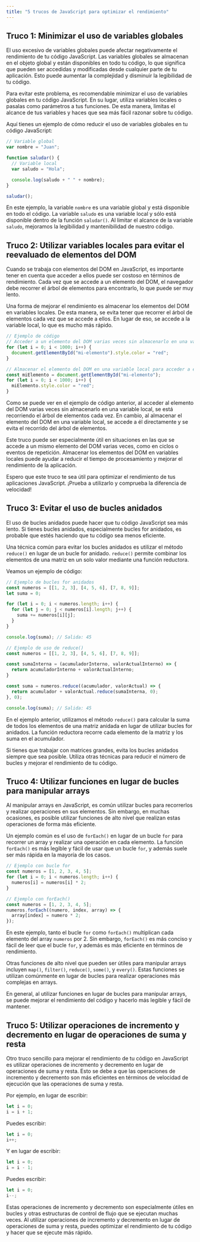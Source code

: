 ```yaml
---
title: "5 trucos de JavaScript para optimizar el rendimiento"
---
```


## Truco 1: Minimizar el uso de variables globales

El uso excesivo de variables globales puede afectar negativamente el rendimiento de tu código JavaScript. Las variables globales se almacenan en el objeto global y están disponibles en todo tu código, lo que significa que pueden ser accedidas y modificadas desde cualquier parte de tu aplicación. Esto puede aumentar la complejidad y disminuir la legibilidad de tu código.

Para evitar este problema, es recomendable minimizar el uso de variables globales en tu código JavaScript. En su lugar, utiliza variables locales o pasalas como parámetros a tus funciones. De esta manera, limitas el alcance de tus variables y haces que sea más fácil razonar sobre tu código.

Aquí tienes un ejemplo de cómo reducir el uso de variables globales en tu código JavaScript:

```javascript
// Variable global
var nombre = "Juan";

function saludar() {
  // Variable local
  var saludo = "Hola";

  console.log(saludo + " " + nombre);
}

saludar();
```

En este ejemplo, la variable `nombre` es una variable global y está disponible en todo el código. La variable `saludo` es una variable local y sólo está disponible dentro de la función `saludar()`. Al limitar el alcance de la variable `saludo`, mejoramos la legibilidad y mantenibilidad de nuestro código.

## Truco 2: Utilizar variables locales para evitar el reevaluado de elementos del DOM

Cuando se trabaja con elementos del DOM en JavaScript, es importante tener en cuenta que acceder a ellos puede ser costoso en términos de rendimiento. Cada vez que se accede a un elemento del DOM, el navegador debe recorrer el árbol de elementos para encontrarlo, lo que puede ser muy lento.

Una forma de mejorar el rendimiento es almacenar los elementos del DOM en variables locales. De esta manera, se evita tener que recorrer el árbol de elementos cada vez que se accede a ellos. En lugar de eso, se accede a la variable local, lo que es mucho más rápido.

```javascript
// Ejemplo de código
// Acceder a un elemento del DOM varias veces sin almacenarlo en una variable local
for (let i = 0; i < 1000; i++) {
  document.getElementById("mi-elemento").style.color = "red";
}

// Almacenar el elemento del DOM en una variable local para acceder a él más rápido
const miElemento = document.getElementById("mi-elemento");
for (let i = 0; i < 1000; i++) {
  miElemento.style.color = "red";
}
```

Como se puede ver en el ejemplo de código anterior, al acceder al elemento del DOM varias veces sin almacenarlo en una variable local, se está recorriendo el árbol de elementos cada vez. En cambio, al almacenar el elemento del DOM en una variable local, se accede a él directamente y se evita el recorrido del árbol de elementos.

Este truco puede ser especialmente útil en situaciones en las que se accede a un mismo elemento del DOM varias veces, como en ciclos o eventos de repetición. Almacenar los elementos del DOM en variables locales puede ayudar a reducir el tiempo de procesamiento y mejorar el rendimiento de la aplicación.

Espero que este truco te sea útil para optimizar el rendimiento de tus aplicaciones JavaScript. ¡Prueba a utilizarlo y comprueba la diferencia de velocidad!

## Truco 3: Evitar el uso de bucles anidados

El uso de bucles anidados puede hacer que tu código JavaScript sea más lento. Si tienes bucles anidados, especialmente bucles for anidados, es probable que estés haciendo que tu código sea menos eficiente.

Una técnica común para evitar los bucles anidados es utilizar el método `reduce()` en lugar de un bucle for anidado. `reduce()` permite combinar los elementos de una matriz en un solo valor mediante una función reductora.

Veamos un ejemplo de código:

```javascript
// Ejemplo de bucles for anidados
const numeros = [[1, 2, 3], [4, 5, 6], [7, 8, 9]];
let suma = 0;

for (let i = 0; i < numeros.length; i++) {
  for (let j = 0; j < numeros[i].length; j++) {
    suma += numeros[i][j];
  }
}

console.log(suma); // Salida: 45

// Ejemplo de uso de reduce()
const numeros = [[1, 2, 3], [4, 5, 6], [7, 8, 9]];

const sumaInterna = (acumuladorInterno, valorActualInterno) => {
  return acumuladorInterno + valorActualInterno;
}

const suma = numeros.reduce((acumulador, valorActual) => {
  return acumulador + valorActual.reduce(sumaInterna, 0);
}, 0);

console.log(suma); // Salida: 45
```

En el ejemplo anterior, utilizamos el método `reduce()` para calcular la suma de todos los elementos de una matriz anidada en lugar de utilizar bucles for anidados. La función reductora recorre cada elemento de la matriz y los suma en el acumulador.

Si tienes que trabajar con matrices grandes, evita los bucles anidados siempre que sea posible. Utiliza otras técnicas para reducir el número de bucles y mejorar el rendimiento de tu código.

## Truco 4: Utilizar funciones en lugar de bucles para manipular arrays

Al manipular arrays en JavaScript, es común utilizar bucles para recorrerlos y realizar operaciones en sus elementos. Sin embargo, en muchas ocasiones, es posible utilizar funciones de alto nivel que realizan estas operaciones de forma más eficiente.

Un ejemplo común es el uso de `forEach()` en lugar de un bucle `for` para recorrer un array y realizar una operación en cada elemento. La función `forEach()` es más legible y fácil de usar que un bucle `for`, y además suele ser más rápida en la mayoría de los casos.

```js
// Ejemplo con bucle for
const numeros = [1, 2, 3, 4, 5];
for (let i = 0; i < numeros.length; i++) {
  numeros[i] = numeros[i] * 2;
}

// Ejemplo con forEach()
const numeros = [1, 2, 3, 4, 5];
numeros.forEach((numero, index, array) => {
  array[index] = numero * 2;
});
```

En este ejemplo, tanto el bucle `for` como `forEach()` multiplican cada elemento del array `numeros` por 2. Sin embargo, `forEach()` es más conciso y fácil de leer que el bucle `for`, y además es más eficiente en términos de rendimiento.

Otras funciones de alto nivel que pueden ser útiles para manipular arrays incluyen `map()`, `filter()`, `reduce()`, `some()`, y `every()`. Estas funciones se utilizan comúnmente en lugar de bucles para realizar operaciones más complejas en arrays.

En general, al utilizar funciones en lugar de bucles para manipular arrays, se puede mejorar el rendimiento del código y hacerlo más legible y fácil de mantener.

## Truco 5: Utilizar operaciones de incremento y decremento en lugar de operaciones de suma y resta

Otro truco sencillo para mejorar el rendimiento de tu código en JavaScript es utilizar operaciones de incremento y decremento en lugar de operaciones de suma y resta. Esto se debe a que las operaciones de incremento y decremento son más eficientes en términos de velocidad de ejecución que las operaciones de suma y resta.

Por ejemplo, en lugar de escribir:

```javascript
let i = 0;
i = i + 1;
```

Puedes escribir:

```javascript
let i = 0;
i++;
```

Y en lugar de escribir:

```javascript
let i = 0;
i = i - 1;
```

Puedes escribir:

```javascript
let i = 0;
i--;
```

Estas operaciones de incremento y decremento son especialmente útiles en bucles y otras estructuras de control de flujo que se ejecutan muchas veces. Al utilizar operaciones de incremento y decremento en lugar de operaciones de suma y resta, puedes optimizar el rendimiento de tu código y hacer que se ejecute más rápido.
